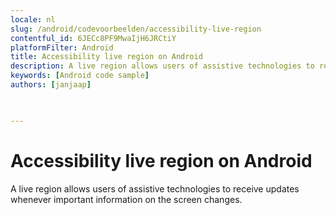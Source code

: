 ```yaml
---
locale: nl
slug: /android/codevoorbeelden/accessibility-live-region
contentful_id: 6JECc8PF9MwaIjH6JRCtiY
platformFilter: Android
title: Accessibility live region on Android
description: A live region allows users of assistive technologies to receive updates whenever important information on the screen changes.
keywords: [Android code sample]
authors: [janjaap]


	
---
```


# Accessibility live region on Android

A live region allows users of assistive technologies to receive updates whenever important information on the screen changes.

<CodeSample id="accessibility-live-region" locale="nl" platform="android"/>